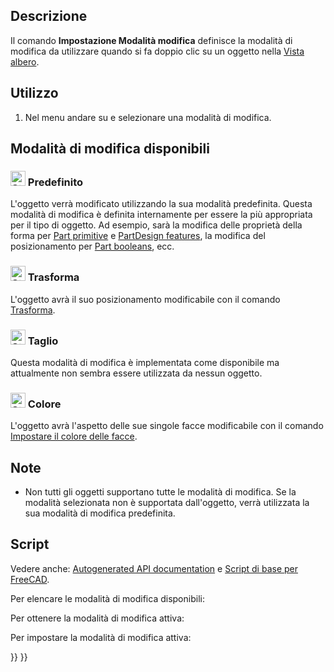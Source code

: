 <languages/>

<div class="mw-translate-fuzzy">
{{Docnav/it
|[[Std_Edit/it|Modifica]]
|[[Std_DlgPreferences/it|Preferenze]]
|[[Std_Edit_Menu/it|Menu modifica]]
|IconL=Std_Edit.svg
|IconR=Std_DlgPreferences.svg
|IconC=Freecad.svg
}}
</div>

{{GuiCommand/it
|Name=Std UserEditMode
|Name/it=Impostazioni Modalità modifica
|MenuLocation=Modifica → Impostazione modalità modifica → ...
|Workbenches=Tutti
|Version=0.20
|SeeAlso=[[Std_Edit/it|Modalità modifica]]
}}

<span id="Description"></span>
==Descrizione==

Il comando '''Impostazione Modalità modifica''' definisce la modalità di modifica da utilizzare quando si fa doppio clic su un oggetto nella [[Tree_view/it|Vista albero]].

<span id="Usage"></span>
== Utilizzo ==

# Nel menu andare su {{MenuCommand|Modifica → Impostazioni Modalità modifica}} e selezionare una modalità di modifica.<!--Mantieni l'elenco numerato per coerenza con altre pagine Std-->

<span id="Available_edit_modes"></span>
== Modalità di modifica disponibili ==

<span id="24px_Default"></span>
=== [[Image:Std_UserEditModeDefault.svg|24px]] Predefinito ===

L'oggetto verrà modificato utilizzando la sua modalità predefinita. Questa modalità di modifica è definita internamente per essere la più appropriata per il tipo di oggetto. Ad esempio, sarà la modifica delle proprietà della forma per [[Part_Primitives/it|Part primitive]] e [[PartDesign_Feature/it|PartDesign features]], la modifica del posizionamento per [[Part_Boolean/it|Part booleans]], ecc.

<span id="24px_Transform"></span>
=== [[Image:Std_UserEditModeTransform.svg|24px]] Trasforma ===

L'oggetto avrà il suo posizionamento modificabile con il comando [[Std_TransformManip/it|Trasforma]].

<span id="24px_Cutting"></span>
=== [[Image:Std_UserEditModeCutting.svg|24px]] Taglio ===

Questa modalità di modifica è implementata come disponibile ma attualmente non sembra essere utilizzata da nessun oggetto.

<span id="24px_Color"></span>
=== [[Image:Std_UserEditModeColor.svg|24px]] Colore ===

L'oggetto avrà l'aspetto delle sue singole facce modificabile con il comando [[Part_ColorPerFace/it|Impostare il colore delle facce]].

<span id="Notes"></span>
== Note ==

* Non tutti gli oggetti supportano tutte le modalità di modifica. Se la modalità selezionata non è supportata dall'oggetto, verrà utilizzata la sua modalità di modifica predefinita.

<span id="Scripting"></span>
== Script ==

Vedere anche: [https://freecad.github.io/SourceDoc/ Autogenerated API documentation] e [[FreeCAD_Scripting_Basics/it|Script di base per FreeCAD]].

Per elencare le modalità di modifica disponibili:

{{Code|code=
import FreeCADGui
FreeCADGui.listUserEditModes()
}}

Per ottenere la modalità di modifica attiva:

{{Code|code=
import FreeCADGui
FreeCADGui.getUserEditMode()
}}

Per impostare la modalità di modifica attiva:

{{Code|code=
import FreeCADGui
FreeCADGui.setUserEditMode(MODENAME)  # Where MODENAME is a string available in the list of edit modes
}}


<div class="mw-translate-fuzzy">
{{Docnav/it
|[[Std_Edit/it|Modifica]]
|[[Std_DlgPreferences/it|Preferenze]]
|[[Std_Edit_Menu/it|Menu modifica]]
|IconL=Std_Edit.svg
|IconR=Std_DlgPreferences.svg
|IconC=Freecad.svg
}}
</div>

{{Std_Base_navi{{#translation:}}}}
{{Userdocnavi{{#translation:}}}}